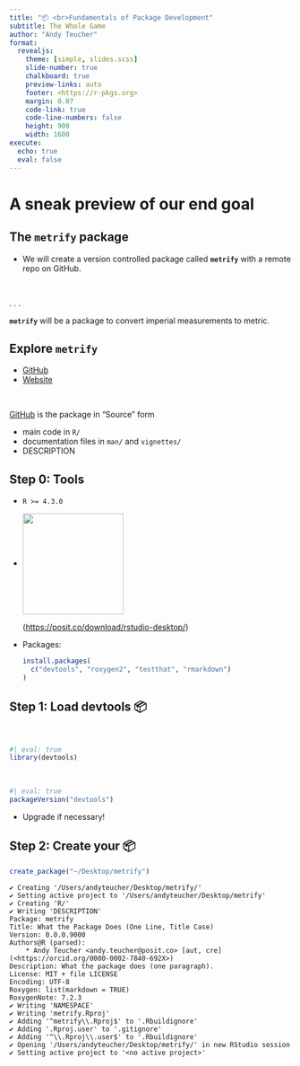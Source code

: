 ```yaml
---
title: "📦 <br>Fundamentals of Package Development"
subtitle: The Whole Game 
author: "Andy Teucher"
format:
  revealjs: 
    theme: [simple, slides.scss]
    slide-number: true
    chalkboard: true
    preview-links: auto
    footer: <https://r-pkgs.org>
    margin: 0.07
    code-link: true
    code-line-numbers: false
    height: 900
    width: 1600
execute:
  echo: true
  eval: false
---
```


# A sneak preview of our end goal

## The **`metrify`** package

- We will create a version controlled package called **`metrify`** with a remote repo on GitHub.

\

. . .

**`metrify`** will be a package to convert imperial measurements to metric.

## Explore **`metrify`**

- [GitHub](https://github.com/ateucher/metrify)
- [Website](https://ateucher.github.io/metrify/)

\

[GitHub](https://github.com/ateucher/metrify) is the package in "Source" form

- main code in `R/`
- documentation files in `man/` and `vignettes/`
- DESCRIPTION

## Step 0: Tools

- `R >= 4.3.0`

- ![](img/RStudio-Logo-Flat.png){style="vertical-align: middle;" width="180"}

  (<https://posit.co/download/rstudio-desktop/>)

- Packages: 

  ```r
  install.packages(
    c("devtools", "roxygen2", "testthat", "rmarkdown")
  )
  ```

## Step 1: Load devtools 📦

\
```r
#| eval: true
library(devtools)
```
\
```r
#| eval: true
packageVersion("devtools")
```

- Upgrade if necessary!

## Step 2: Create your 📦 

```r
create_package("~/Desktop/metrify")
```

::: {.small}

```
✔ Creating '/Users/andyteucher/Desktop/metrify/'
✔ Setting active project to '/Users/andyteucher/Desktop/metrify'
✔ Creating 'R/'
✔ Writing 'DESCRIPTION'
Package: metrify
Title: What the Package Does (One Line, Title Case)
Version: 0.0.0.9000
Authors@R (parsed):
    * Andy Teucher <andy.teucher@posit.co> [aut, cre] (<https://orcid.org/0000-0002-7840-692X>)
Description: What the package does (one paragraph).
License: MIT + file LICENSE
Encoding: UTF-8
Roxygen: list(markdown = TRUE)
RoxygenNote: 7.2.3
✔ Writing 'NAMESPACE'
✔ Writing 'metrify.Rproj'
✔ Adding '^metrify\\.Rproj$' to '.Rbuildignore'
✔ Adding '.Rproj.user' to '.gitignore'
✔ Adding '^\\.Rproj\\.user$' to '.Rbuildignore'
✔ Opening '/Users/andyteucher/Desktop/metrify/' in new RStudio session
✔ Setting active project to '<no active project>'
```
:::
